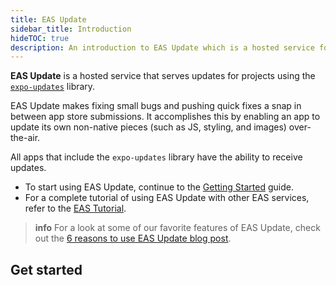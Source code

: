 ```yaml
---
title: EAS Update
sidebar_title: Introduction
hideTOC: true
description: An introduction to EAS Update which is a hosted service for projects using the expo-updates library.
---
```




**EAS Update** is a hosted service that serves updates for projects using the [`expo-updates`](/versions/latest/sdk/updates) library.

EAS Update makes fixing small bugs and pushing quick fixes a snap in between app store submissions. It accomplishes this by enabling an app to update its own non-native pieces (such as JS, styling, and images) over-the-air.

All apps that include the `expo-updates` library have the ability to receive updates.

- To start using EAS Update, continue to the [Getting Started](/eas-update/getting-started) guide.
- For a complete tutorial of using EAS Update with other EAS services, refer to the [EAS Tutorial](/tutorial/eas/introduction/).

> **info** For a look at some of our favorite features of EAS Update, check out the [6 reasons to use EAS Update blog post](https://expo.dev/blog/6-reasons-to-use-eas-update).

## Get started

<BoxLink
  title="Get started with EAS Update"
  description="Learn how to get started with the setup required to configure and use EAS Update in your project."
  href="/eas-update/getting-started/"
  Icon={LayersTwo02Icon}
/>

<BoxLink
  title="Publish an update"
  description="Learn how to publish an update to a specific branch with EAS Update."
  href="/eas-update/getting-started/#publish-an-update"
  Icon={LayersTwo02Icon}
/>

<BoxLink
  title="Preview updates"
  description="View your teammate's changes with EAS Update."
  href="/eas-update/develop-faster/"
  Icon={LayersTwo02Icon}
/>

<BoxLink
  title="Use GitHub Actions"
  description="Publish an update and preview with a QR code after a commit."
  href="/eas-update/github-actions/"
  Icon={LayersTwo02Icon}
/>

<BoxLink
  title="Migrate from CodePush"
  description="Learn how to migrate from CodePush to EAS Update."
  href="/eas-update/codepush/"
  Icon={LayersTwo02Icon}
/>
